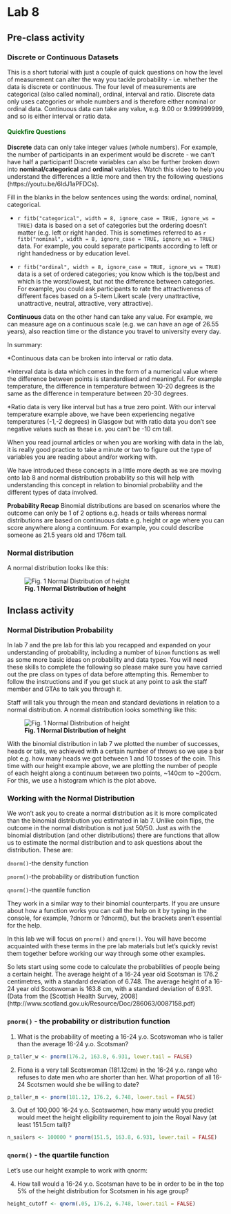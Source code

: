 # Lab 8

## Pre-class activity

### Discrete or Continuous Datasets

This is a short tutorial with just a couple of quick questions on how the level of measurement can alter the way you tackle probability - i.e. whether the data is discrete or continuous. The four level of measurements are categorical (also called nominal), ordinal, interval and ratio. Discrete data only uses categories or whole numbers and is therefore either nominal or ordinal data. Continuous data can take any value, e.g. 9.00 or 9.999999999, and so is either interval or ratio data.

#### <span style="color:DARKGREEN"> Quickfire Questions</span>

**Discrete** data can only take integer values (whole numbers). For example, the number of  participants in an experiment would be discrete - we can't have half a participant! Discrete variables can also be further broken down into **nominal/categorical** and **ordinal** variables. Watch this video to help you understand the differences a little more and then try the following questions (https://youtu.be/6IdJ1aPFDCs).

Fill in the blanks in the below sentences using the words: ordinal, nominal, categorical.

* `r fitb("categorical", width = 8, ignore_case = TRUE, ignore_ws = TRUE)` data is based on a set of categories but the ordering doesn't matter (e.g. left or right handed. This is sometimes referred to as `r fitb("nominal", width = 8, ignore_case = TRUE, ignore_ws = TRUE)` data. For example, you could separate participants according to left or right handedness or by education level.

* `r fitb("ordinal", width = 8, ignore_case = TRUE, ignore_ws = TRUE)` data is a set of ordered categories; you know which is the top/best and which is the worst/lowest, but not the difference between categories. For example, you could ask participants to rate the attractiveness of different faces based on a 5-item Likert scale (very unattractive, unattractive, neutral, attractive, very attractive).   

**Continuous** data on the other hand can take any value. For example, we can measure age on a continuous scale (e.g. we can have an age of 26.55 years), also reaction time or the distance you travel to university every day. 

In summary:

*Continuous data can be broken into interval or ratio data. 

*Interval data is data which comes in the form of a numerical value where the difference between points is standardised and meaningful. For example temperature, the difference in temperature between 10-20 degrees is the same as the difference in temperature between 20-30 degrees. 

*Ratio data is very like interval but has a true zero point. With our interval temperature example above, we have been experiencing negative temperatures (-1,-2 degrees) in Glasgow but with ratio data you don't see negative values such as these i.e. you can't be -10 cm tall. 

When you read journal articles or when you are working with data in the lab, it is really good practice to take a minute or two to figure out the type of variables you are reading about and/or working with. 

We have introduced these concepts in a little more depth as we are moving onto lab 8 and normal distribution probability so this will help with understanding this concept in relation to binomial probability and the different types of data involved.

**Probability Recap** Binomial distributions are based on scenarios where the outcome can only be 1 of 2 options e.g. heads or tails whereas normal distributions are based on continuous data e.g. height or age where you can score anywhere along a continuum. For example, you could describe someone as 21.5 years old and 176cm tall.  

### Normal distribution
A normal distribution looks like this:

![**Fig. 1 Normal Distribution of height**](images/norm_dist_height.png)

## Inclass activity

### Normal Distribution Probability

In lab 7 and the pre lab for this lab you recapped and expanded on your understanding of probability, including a number of `binom` functions as well as some more basic ideas on probability and data types. You will need these skills to complete the following so please make sure you have carried out the pre class on types of data before attempting this. Remember to follow the instructions and if you get stuck at any point to ask the staff member and GTAs to talk you through it.

Staff will talk you through the mean and standard deviations in relation to a normal distribution. A normal distribution looks something like this:

![**Fig. 1 Normal Distribution of height**](images/norm_dist_height.png)

With the binomial distribution in lab 7 we plotted the number of successes, heads or tails, we achieved with a certain number of throws so we use a bar plot e.g. how many heads we got between 1 and 10 tosses of the coin. This time with our height example above, we are plotting the number of people of each height along a continuum between two points, ~140cm to ~200cm. For this, we use a histogram which is the plot above.

### Working with the Normal Distribution

We won't ask you to create a normal distribution as it is more complicated than the binomial distribution you estimated in lab 7. Unlike coin flips, the outcome in the normal distribution is not just 50/50. Just as with the binomial distribution (and other distributions) there are functions that allow us to estimate the normal distribution and to ask questions about the distribution. These are:

`dnorm()`-the density function

`pnorm()`-the probability or distribution function

`qnorm()`-the quantile function

They work in a similar way to their binomial counterparts. If you are unsure about how a function works you can call the help on it by typing in the console, for example, ?dnorm or ?dnorm(), but the brackets aren't essential for the help.

In this lab we will focus on `pnorm()` and `qnorm()`. You will have become acquainted with these terms in the pre lab materials but let's quickly revist them together before working our way through some other examples. 

So lets start using some code to calculate the probabilities of people being a certain height. The average height of a 16-24 year old Scotsman is 176.2 centimetres, with a standard deviation of 6.748.  The average height of a 16-24 year old Scotswoman is 163.8 cm, with a standard deviation of 6.931. 
(Data from the [Scottish Health Survey, 2008]
(http://www.scotland.gov.uk/Resource/Doc/286063/0087158.pdf)

### `pnorm()` - the probability or distribution function

1. What is the probability of meeting a 16-24 y.o. Scotswoman who is
   taller than the average 16-24 y.o. Scotsman?
   
```r
p_taller_w <- pnorm(176.2, 163.8, 6.931, lower.tail = FALSE)
```
   
2. Fiona is a very tall Scotswoman (181.12\nbsp{}cm) in the 16-24
   y.o. range who refuses to date men who are shorter than her.  What
   proportion of all 16-24 Scotsmen would she be willing to date?
   
```r
p_taller_m <- pnorm(181.12, 176.2, 6.748, lower.tail = FALSE)
```

3. Out of 100,000 16-24 y.o. Scotswomen, how many would you predict
   would meet the height eligibility requirement to join the Royal
   Navy (at least 151.5\nbsp{}cm tall)?
   
```r
n_sailors <- 100000 * pnorm(151.5, 163.8, 6.931, lower.tail = FALSE)
```

### `qnorm()` - the quartile function

Let's use our height example to work with qnorm:

4. How tall would a 16-24 y.o. Scotsman have to be in order to be in
   the top 5% of the height distribution for Scotsmen in his age
   group?

```r
height_cutoff <- qnorm(.05, 176.2, 6.748, lower.tail = FALSE)
```

